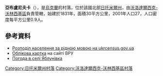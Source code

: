 {{coord|50|44|29|N|28|18|1|E|scale:30000|display=title}}

'''亞布盧尼夫卡'''（{{lang-uk|Яблунівка}}），是[[烏克蘭|烏克蘭]]的村落，位於該國北部[[日托米爾州|日托米爾州]]，由[[沃洛達爾西克-沃林西基區|沃洛達爾西克-沃林西基區]]負責管轄，始建於1831年，面積30平方公里，2001年人口27，人口密度每平方公里0.9人。

==參考資料==
*[https://web.archive.org/web/20140731182036/http://database.ukrcensus.gov.ua/Mult/Database/Census/databasetree_uk.asp Розподіл населення за рідною мовою на ukrcensus.gov.ua]
* [http://w1.c1.rada.gov.ua/pls/z7503/A005?rdat1=09.05.2015&rf7571=8967 Облікова картка] {{Wayback|url=http://w1.c1.rada.gov.ua/pls/z7503/A005?rdat1=09.05.2015&rf7571=8967 |date=20190222041950 }} на сайті ВРУ
* [https://ua.sinoptik.ua/погода-яблунівка-303030027 Погода в селі Яблунівка] {{Wayback|url=https://ua.sinoptik.ua/%D0%BF%D0%BE%D0%B3%D0%BE%D0%B4%D0%B0-%D1%8F%D0%B1%D0%BB%D1%83%D0%BD%D1%96%D0%B2%D0%BA%D0%B0-303030027 |date=20200924093524 }}

{{DEFAULTSORT:Яблунівка}}
[[Category:日托米爾州村落|Category:日托米爾州村落]]
[[Category:沃洛達爾西克-沃林西基區村落|Category:沃洛達爾西克-沃林西基區村落]]


{{Zhytomyr-geo-stub}}
